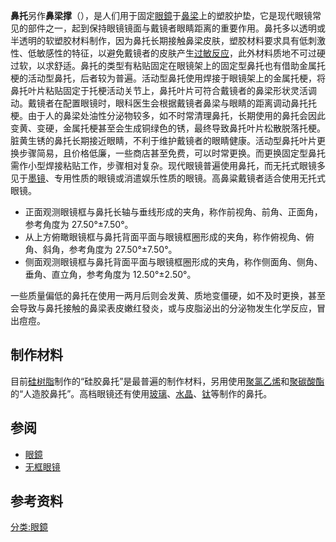 {{并列图像
 | 对齐方式  = right
 | direction = vertical
 | width     = 200
 | image1    = Reading glasses (nosepads crop).jpg
 | width1    = 200
 | caption1  = [[眼鏡|眼鏡]]鼻托的近距离照
 | image2    = Sonnenbrille fcm.jpg
 | width2    = 200
 | caption2  = 没有鼻托的[[太陽眼鏡|墨镜]]
}}

'''鼻托'''另作'''鼻梁撑'''（{{Lang-en|''nosepads''}}），是人们用于固定[[眼鏡|眼鏡]]于[[鼻|鼻梁]]上的塑胶护垫，它是现代眼镜常见的部件之一，起到保持眼镜镜面与戴镜者眼睛距离的重要作用。鼻托多以透明或半透明的软塑胶材料制作，因为鼻托长期接触鼻梁皮肤，塑胶材料要求具有低刺激性、低敏感性的特征，以避免戴镜者的皮肤产生[[过敏|过敏反应]]，此外材料质地不可过硬过软，以求舒适。鼻托的类型有粘贴固定在眼镜架上的固定型鼻托也有借助金属托梗的活动型鼻托，后者较为普遍。活动型鼻托使用焊接于眼镜架上的金属托梗，将鼻托叶片粘贴固定于托梗活动关节上，鼻托叶片可符合戴镜者的鼻梁形状灵活调动。戴镜者在配置眼镜时，眼科医生会根据戴镜者鼻梁与眼睛的距离调动鼻托托梗。由于人的鼻梁处油性分泌物较多，如不时常清理鼻托，长期使用的鼻托会因此变黄、变硬，金属托梗甚至会生成铜绿色的锈，最终导致鼻托叶片松散脱落托梗。脏黄生锈的鼻托长期接近眼睛，不利于维护戴镜者的眼睛健康。活动型鼻托叶片更换步骤简易，且价格低廉，一些商店甚至免费，可以时常更换。而更换固定型鼻托需作小型焊接粘贴工作，步骤相对复杂。现代眼镜普遍使用鼻托，而无托式眼镜多见于[[太陽眼鏡|墨镜]]、专用性质的眼镜或消遣娱乐性质的眼镜。高鼻粱戴镜者适合使用无托式眼镜。{{参|1={{Cite web|url=http://www.mzeyes.com/yanjingpeidai/yanjingshishang/3558.html|title=无鼻托镜架是否适合东方人|publisher=北京民众眼科医院|date=2008-11-26|accessdate=2013-01-23|language=zh-cn|archive-url=https://web.archive.org/web/20160304125908/http://www.mzeyes.com/yanjingpeidai/yanjingshishang/3558.html|archive-date=2016-03-04|dead-url=yes}}}}

* 正面观测眼镜框与鼻托长轴与垂线形成的夹角，称作前视角、前角、正面角，参考角度为 27.50°±7.50°。
* 从上方俯瞰眼镜框与鼻托背面平面与眼镜框圈形成的夹角，称作俯视角、俯角、斜角，参考角度为 27.50°±7.50°。
* 侧面观测眼镜框与鼻托背面平面与眼镜框圈形成的夹角，称作侧面角、侧角、垂角、直立角，参考角度为 12.50°±2.50°。

一些质量偏低的鼻托在使用一两月后则会发黄、质地变僵硬，如不及时更换，甚至会导致与鼻托接触的鼻梁表皮嫩红發炎，或与皮脂泌出的分泌物发生化学反应，冒出痘痘。

== 制作材料 ==

目前[[硅树脂|硅树脂]]制作的“硅胶鼻托”是最普遍的制作材料，另用使用[[聚氯乙烯|聚氯乙烯]]和[[聚碳酸酯|聚碳酸酯]]的“人造胶鼻托”。高档眼镜还有使用[[玻璃|玻璃]]、[[水晶|水晶]]、[[钛|钛]]等制作的鼻托{{参|1={{Cite web|url=http://www.nosepads.com/nose-pad-materials.html|title=Nose Pad Materials|publisher=NosePads.com|accessdate=2013-01-23|language=en|archive-url=https://web.archive.org/web/20130127020552/http://www.nosepads.com/nose-pad-materials.html|archive-date=2013-01-27|dead-url=yes}}}}。

== 参阅 ==

* [[眼鏡|眼鏡]]
* [[无框眼镜|无框眼镜]]

== 参考资料 ==
{{RefFoot}}

{{DEFAULTSORT:B}}
[[分类:眼鏡|分类:眼鏡]]